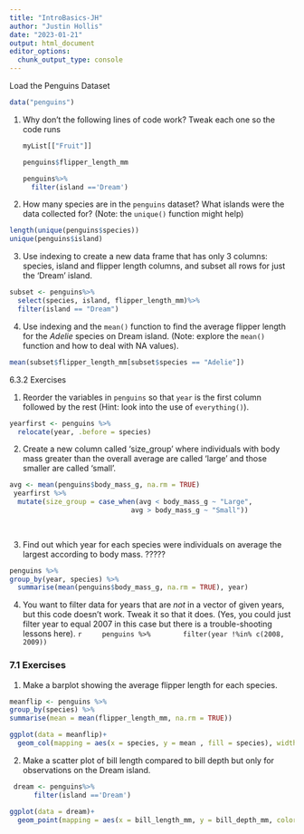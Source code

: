 ```yaml
---
title: "IntroBasics-JH"
author: "Justin Hollis"
date: "2023-01-21"
output: html_document
editor_options: 
  chunk_output_type: console
---
```

Load the Penguins Dataset
```r

data("penguins")
```


1.  Why don't the following lines of code work? Tweak each one so the code runs

    ```r
    myList[["Fruit"]]
    ```

    ```r
    penguins$flipper_length_mm
    ```

    ```r
    penguins%>%
      filter(island =='Dream')
    ```


2.  How many species are in the `penguins` dataset? What islands were the data collected for? (Note: the `unique()` function might help)

```r
length(unique(penguins$species))
unique(penguins$island)

```


3.  Use indexing to create a new data frame that has only 3 columns: species, island and flipper length columns, and subset all rows for just the 'Dream' island.

```r
subset <- penguins%>%  
  select(species, island, flipper_length_mm)%>%
  filter(island == "Dream")

```


4.  Use indexing and the `mean()` function to find the average flipper length for the *Adelie* species on Dream island. (Note: explore the `mean()` function and how to deal with NA values).
```r
mean(subset$flipper_length_mm[subset$species == "Adelie"])
```


6.3.2 Exercises

1.  Reorder the variables in `penguins` so that `year` is the first column followed by the rest (Hint: look into the use of `everything()`).
```r
yearfirst <- penguins %>% 
  relocate(year, .before = species)


```


2.  Create a new column called 'size_group' where individuals with body mass greater than the overall average are called 'large' and those smaller are called 'small'.
```r

avg <- mean(penguins$body_mass_g, na.rm = TRUE)
 yearfirst %>% 
  mutate(size_group = case_when(avg < body_mass_g ~ "Large",
                              avg > body_mass_g ~ "Small"))
 
  
```


3.  Find out which year for each species were individuals on average the largest according to body mass. ????? 

```r
penguins %>% 
group_by(year, species) %>% 
  summarise(mean(penguins$body_mass_g, na.rm = TRUE), year)
```


4.  You want to filter data for years that are *not* in a vector of given years, but this code doesn't work. Tweak it so that it does. (Yes, you could just filter year to equal 2007 in this case but there is a trouble-shooting lessons here).
    ```r
    penguins %>% 
      filter(year !%in% c(2008, 2009))
    ```

### 7.1 Exercises

1.  Make a barplot showing the average flipper length for each species.
```r
meanflip <- penguins %>% 
group_by(species) %>% 
summarise(mean = mean(flipper_length_mm, na.rm = TRUE))
```


```r
ggplot(data = meanflip)+
  geom_col(mapping = aes(x = species, y = mean , fill = species), width = 0.5)
```

2.  Make a scatter plot of bill length compared to bill depth but only for observations on the Dream island.
```r
 dream <- penguins%>%
      filter(island =='Dream')

```
```r

ggplot(data = dream)+
  geom_point(mapping = aes(x = bill_length_mm, y = bill_depth_mm, color = species))

```




